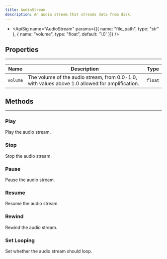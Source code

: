 ```yaml
---
title: AudioStream
description: An audio stream that streams data from disk.
---
```

- <ApiSig name="AudioStream" params={[{ name: "file_path", type: "str" }, { name: "volume", type: "float", default: '1.0' }]} />

## Properties
<hr style={{marginBottom: 0}} />

| Name | Description | Type |
| --- | --- | --- |
| `volume` | The volume of the audio stream, from 0.0-1.0, with values above 1.0 allowed for amplification. | `float` |
## Methods
---

### Play
<div className="api-card">

<ApiSig name="play" returns="None" />

Play the audio stream.

</div>

### Stop
<div className="api-card">

<ApiSig name="stop" returns="None" />

Stop the audio stream.

</div>

### Pause
<div className="api-card">

<ApiSig name="pause" returns="None" />

Pause the audio stream.

</div>

### Resume
<div className="api-card">

<ApiSig name="resume" returns="None" />

Resume the audio stream.

</div>

### Rewind
<div className="api-card">

<ApiSig name="rewind" returns="None" />

Rewind the audio stream.

</div>

### Set Looping
<div className="api-card">

<ApiSig name="setLooping" returns="None" />

Set whether the audio stream should loop.

</div>
